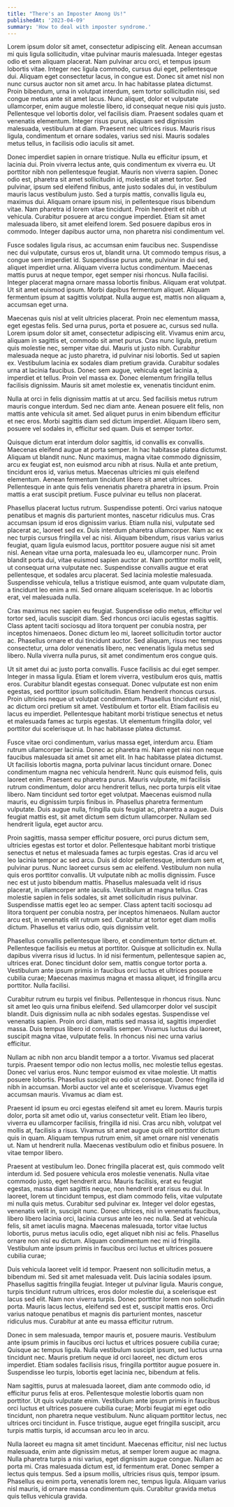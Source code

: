 ```yaml
---
title: "There's an Imposter Among Us!"
publishedAt: '2023-04-09'
summary: 'How to deal with imposter syndrome.'
---
```


Lorem ipsum dolor sit amet, consectetur adipiscing elit. Aenean accumsan mi quis ligula sollicitudin, vitae pulvinar mauris malesuada. Integer egestas odio et sem aliquam placerat. Nam pulvinar arcu orci, et tempus ipsum lobortis vitae. Integer nec ligula commodo, cursus dui eget, pellentesque dui. Aliquam eget consectetur lacus, in congue est. Donec sit amet nisl non nunc cursus auctor non sit amet arcu. In hac habitasse platea dictumst. Proin bibendum, urna in volutpat interdum, sem tortor sollicitudin nisi, sed congue metus ante sit amet lacus. Nunc aliquet, dolor et vulputate ullamcorper, enim augue molestie libero, id consequat neque nisi quis justo. Pellentesque vel lobortis dolor, vel facilisis diam. Praesent sodales quam et venenatis elementum. Integer risus purus, aliquam sed dignissim malesuada, vestibulum at diam. Praesent nec ultrices risus. Mauris risus ligula, condimentum et ornare sodales, varius sed nisi. Mauris sodales metus tellus, in facilisis odio iaculis sit amet.

Donec imperdiet sapien in ornare tristique. Nulla eu efficitur ipsum, et lacinia dui. Proin viverra lectus ante, quis condimentum ex viverra eu. Ut porttitor nibh non pellentesque feugiat. Mauris non viverra sapien. Donec odio est, pharetra sit amet sollicitudin id, molestie sit amet tortor. Sed pulvinar, ipsum sed eleifend finibus, ante justo sodales dui, in vestibulum mauris lacus vestibulum justo. Sed a turpis mattis, convallis ligula eu, maximus dui. Aliquam ornare ipsum nisi, in pellentesque risus bibendum vitae. Nam pharetra id lorem vitae tincidunt. Proin hendrerit et nibh ut vehicula. Curabitur posuere at arcu congue imperdiet. Etiam sit amet malesuada libero, sit amet eleifend lorem. Sed posuere dapibus eros in commodo. Integer dapibus auctor urna, non pharetra nisi condimentum vel.

Fusce sodales ligula risus, ac accumsan enim faucibus nec. Suspendisse nec dui vulputate, cursus eros ut, blandit urna. Ut commodo tempus risus, a congue sem imperdiet id. Suspendisse purus ante, pulvinar in dui sed, aliquet imperdiet urna. Aliquam viverra luctus condimentum. Maecenas mattis purus at neque tempor, eget semper nisi rhoncus. Nulla facilisi. Integer placerat magna ornare massa lobortis finibus. Aliquam erat volutpat. Ut sit amet euismod ipsum. Morbi dapibus fermentum aliquet. Aliquam fermentum ipsum at sagittis volutpat. Nulla augue est, mattis non aliquam a, accumsan eget urna.

Maecenas quis nisl at velit ultricies placerat. Proin nec elementum massa, eget egestas felis. Sed urna purus, porta et posuere ac, cursus sed nulla. Lorem ipsum dolor sit amet, consectetur adipiscing elit. Vivamus enim arcu, aliquam in sagittis et, commodo sit amet purus. Cras nunc ligula, pretium quis molestie nec, semper vitae dui. Mauris ut justo nibh. Curabitur malesuada neque ac justo pharetra, id pulvinar nisi lobortis. Sed ut sapien ex. Vestibulum lacinia ex sodales diam pretium gravida. Curabitur sodales urna at lacinia faucibus. Donec sem augue, vehicula eget lacinia a, imperdiet et tellus. Proin vel massa ex. Donec elementum fringilla tellus facilisis dignissim. Mauris sit amet molestie ex, venenatis tincidunt enim.

Nulla at orci in felis dignissim mattis at ut arcu. Sed facilisis metus rutrum mauris congue interdum. Sed nec diam ante. Aenean posuere elit felis, non mattis ante vehicula sit amet. Sed aliquet purus in enim bibendum efficitur et nec eros. Morbi sagittis diam sed dictum imperdiet. Aliquam libero sem, posuere vel sodales in, efficitur sed quam. Duis et semper tortor.

Quisque dictum erat interdum dolor sagittis, id convallis ex convallis. Maecenas eleifend augue at porta semper. In hac habitasse platea dictumst. Aliquam ut blandit nunc. Nunc maximus, magna vitae commodo dignissim, arcu ex feugiat est, non euismod arcu nibh at risus. Nulla et ante pretium, tincidunt eros id, varius metus. Maecenas ultricies mi quis eleifend elementum. Aenean fermentum tincidunt libero sit amet ultrices. Pellentesque in ante quis felis venenatis pharetra pharetra in ipsum. Proin mattis a erat suscipit pretium. Fusce pulvinar eu tellus non placerat.

Phasellus placerat luctus rutrum. Suspendisse potenti. Orci varius natoque penatibus et magnis dis parturient montes, nascetur ridiculus mus. Cras accumsan ipsum id eros dignissim varius. Etiam nulla nisi, vulputate sed placerat ac, laoreet sed ex. Duis interdum pharetra ullamcorper. Nam ac ex nec turpis cursus fringilla vel ac nisi. Aliquam bibendum, risus varius varius feugiat, quam ligula euismod lacus, porttitor posuere augue nisi sit amet nisl. Aenean vitae urna porta, malesuada leo eu, ullamcorper nunc. Proin blandit porta dui, vitae euismod sapien auctor at. Nam porttitor mollis velit, ut consequat urna vulputate nec. Suspendisse convallis augue et erat pellentesque, et sodales arcu placerat. Sed lacinia molestie malesuada. Suspendisse vehicula, tellus a tristique euismod, ante quam vulputate diam, a tincidunt leo enim a mi. Sed ornare aliquam scelerisque. In ac lobortis erat, vel malesuada nulla.

Cras maximus nec sapien eu feugiat. Suspendisse odio metus, efficitur vel tortor sed, iaculis suscipit diam. Sed rhoncus orci iaculis egestas sagittis. Class aptent taciti sociosqu ad litora torquent per conubia nostra, per inceptos himenaeos. Donec dictum leo mi, laoreet sollicitudin tortor auctor ac. Phasellus ornare et dui tincidunt auctor. Sed aliquam, risus nec tempus consectetur, urna dolor venenatis libero, nec venenatis ligula metus sed libero. Nulla viverra nulla purus, sit amet condimentum eros congue quis.

Ut sit amet dui ac justo porta convallis. Fusce facilisis ac dui eget semper. Integer in massa ligula. Etiam et lorem viverra, vestibulum eros quis, mattis eros. Curabitur blandit egestas consequat. Donec vulputate est non enim egestas, sed porttitor ipsum sollicitudin. Etiam hendrerit rhoncus cursus. Proin ultricies neque ut volutpat condimentum. Phasellus tincidunt est nisl, ac dictum orci pretium sit amet. Vestibulum et tortor elit. Etiam facilisis eu lacus eu imperdiet. Pellentesque habitant morbi tristique senectus et netus et malesuada fames ac turpis egestas. Ut elementum fringilla dolor, vel porttitor dui scelerisque ut. In hac habitasse platea dictumst.

Fusce vitae orci condimentum, varius massa eget, interdum arcu. Etiam rutrum ullamcorper lacinia. Donec ac pharetra mi. Nam eget nisi non neque faucibus malesuada sit amet sit amet elit. In hac habitasse platea dictumst. Ut facilisis lobortis magna, porta pulvinar lacus tincidunt ornare. Donec condimentum magna nec vehicula hendrerit. Nunc quis euismod felis, quis laoreet enim. Praesent eu pharetra purus. Mauris vulputate, mi facilisis rutrum condimentum, dolor arcu hendrerit tellus, nec porta turpis elit vitae libero. Nam tincidunt sed tortor eget volutpat. Maecenas euismod nulla mauris, eu dignissim turpis finibus in. Phasellus pharetra fermentum vulputate. Duis augue nulla, fringilla quis feugiat ac, pharetra a augue. Duis feugiat mattis est, sit amet dictum sem dictum ullamcorper. Nullam sed hendrerit ligula, eget auctor arcu.

Proin sagittis, massa semper efficitur posuere, orci purus dictum sem, ultricies egestas est tortor et dolor. Pellentesque habitant morbi tristique senectus et netus et malesuada fames ac turpis egestas. Cras id arcu vel leo lacinia tempor ac sed arcu. Duis id dolor pellentesque, interdum sem et, pulvinar purus. Nunc laoreet cursus sem ac eleifend. Vestibulum non nulla quis eros porttitor convallis. Ut vulputate nibh ac mollis dignissim. Fusce nec est ut justo bibendum mattis. Phasellus malesuada velit id risus placerat, in ullamcorper ante iaculis. Vestibulum at magna tellus. Cras molestie sapien in felis sodales, sit amet sollicitudin risus pulvinar. Suspendisse mattis eget leo ac semper. Class aptent taciti sociosqu ad litora torquent per conubia nostra, per inceptos himenaeos. Nullam auctor arcu est, in venenatis elit rutrum sed. Curabitur at tortor eget diam mollis dictum. Phasellus et varius odio, quis dignissim velit.

Phasellus convallis pellentesque libero, et condimentum tortor dictum et. Pellentesque facilisis eu metus at porttitor. Quisque at sollicitudin ex. Nulla dapibus viverra risus id luctus. In id nisi fermentum, pellentesque sapien ac, ultrices erat. Donec tincidunt dolor sem, mattis congue tortor porta a. Vestibulum ante ipsum primis in faucibus orci luctus et ultrices posuere cubilia curae; Maecenas maximus magna et massa aliquet, id fringilla arcu porttitor. Nulla facilisi.

Curabitur rutrum eu turpis vel finibus. Pellentesque in rhoncus risus. Nunc sit amet leo quis urna finibus eleifend. Sed ullamcorper dolor vel suscipit blandit. Duis dignissim nulla ac nibh sodales egestas. Suspendisse vel venenatis sapien. Proin orci diam, mattis sed massa id, sagittis imperdiet massa. Duis tempus libero id convallis semper. Vivamus luctus dui laoreet, suscipit magna vitae, vulputate felis. In rhoncus nisi nec urna varius efficitur.

Nullam ac nibh non arcu blandit tempor a a tortor. Vivamus sed placerat turpis. Praesent tempor odio non lectus mollis, nec molestie tellus egestas. Donec vel varius eros. Nunc tempor euismod ex vitae molestie. Ut mattis posuere lobortis. Phasellus suscipit eu odio ut consequat. Donec fringilla id nibh in accumsan. Morbi auctor vel ante et scelerisque. Vivamus eget accumsan mauris. Vivamus ac diam est.

Praesent id ipsum eu orci egestas eleifend sit amet eu lorem. Mauris turpis dolor, porta sit amet odio ut, varius consectetur velit. Etiam leo libero, viverra eu ullamcorper facilisis, fringilla id nisi. Cras arcu nibh, volutpat vel mollis at, facilisis a risus. Vivamus sit amet augue quis elit porttitor dictum quis in quam. Aliquam tempus rutrum enim, sit amet ornare nisl venenatis ut. Nam ut hendrerit nulla. Maecenas vestibulum odio et finibus posuere. In vitae tempor libero.

Praesent at vestibulum leo. Donec fringilla placerat est, quis commodo velit interdum id. Sed posuere vehicula eros molestie venenatis. Nulla vitae commodo justo, eget hendrerit arcu. Mauris facilisis, erat eu feugiat egestas, massa diam sagittis neque, non hendrerit erat risus eu dui. In laoreet, lorem ut tincidunt tempus, est diam commodo felis, vitae vulputate mi nulla quis metus. Curabitur sed pulvinar ex. Integer vel dolor egestas, venenatis velit in, suscipit nunc. Donec ultrices, nisl in venenatis faucibus, libero libero lacinia orci, lacinia cursus ante leo nec nulla. Sed at vehicula felis, sit amet iaculis magna. Maecenas malesuada, tortor vitae luctus lobortis, purus metus iaculis odio, eget aliquet nibh nisi ac felis. Phasellus ornare non nisl eu dictum. Aliquam condimentum nec mi id fringilla. Vestibulum ante ipsum primis in faucibus orci luctus et ultrices posuere cubilia curae;

Duis vehicula laoreet velit id tempor. Praesent non sollicitudin metus, a bibendum mi. Sed sit amet malesuada velit. Duis lacinia sodales ipsum. Phasellus sagittis fringilla feugiat. Integer ut pulvinar ligula. Mauris congue, turpis tincidunt rutrum ultrices, eros dolor molestie dui, a scelerisque est lacus sed elit. Nam non viverra turpis. Donec porttitor lorem non sollicitudin porta. Mauris lacus lectus, eleifend sed est et, suscipit mattis eros. Orci varius natoque penatibus et magnis dis parturient montes, nascetur ridiculus mus. Curabitur at ante eu massa efficitur rutrum.

Donec in sem malesuada, tempor mauris et, posuere mauris. Vestibulum ante ipsum primis in faucibus orci luctus et ultrices posuere cubilia curae; Quisque ac tempus ligula. Nulla vestibulum suscipit ipsum, sed luctus urna tincidunt nec. Mauris pretium neque id orci laoreet, nec dictum eros imperdiet. Etiam sodales facilisis risus, fringilla porttitor augue posuere in. Suspendisse leo turpis, lobortis eget lacinia nec, bibendum at felis.

Nam sagittis, purus at malesuada laoreet, diam ante commodo odio, id efficitur purus felis at eros. Pellentesque molestie lobortis quam non porttitor. Ut quis vulputate enim. Vestibulum ante ipsum primis in faucibus orci luctus et ultrices posuere cubilia curae; Morbi feugiat mi eget odio tincidunt, non pharetra neque vestibulum. Nunc aliquam porttitor lectus, nec ultrices orci tincidunt in. Fusce tristique, augue eget fringilla suscipit, arcu turpis mattis turpis, id accumsan arcu leo in arcu.

Nulla laoreet eu magna sit amet tincidunt. Maecenas efficitur, nisl nec luctus malesuada, enim ante dignissim metus, at semper lorem augue ac magna. Nulla pharetra turpis a nisi varius, eget dignissim augue congue. Nullam ac porta mi. Cras malesuada dictum est, id fermentum erat. Donec semper a lectus quis tempus. Sed a ipsum mollis, ultricies risus quis, tempor ipsum. Phasellus eu enim porta, venenatis lorem nec, tempus ligula. Aliquam varius nisl mauris, id ornare massa condimentum quis. Curabitur gravida metus quis tellus vehicula gravida.
